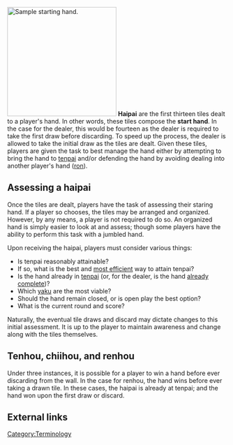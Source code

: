 [[Image:Haipai.png|thumb|250px|right|[http://tenhou.net/0/?log=2015012621gm-0089-0000-5659a0d3&tw=2 Sample starting hand].]]
'''Haipai''' {{kana|配牌}} are the first thirteen tiles dealt to a player's hand.  In other words, these tiles compose the '''start hand'''.  In the case for the dealer, this would be fourteen as the dealer is required to take the first draw before discarding.  To speed up the process, the dealer is allowed to take the initial draw as the tiles are dealt.  Given these tiles, players are given the task to best manage the hand either by attempting to bring the hand to [[tenpai]] and/or defending the hand by avoiding dealing into another player's hand ([[ron]]).

== Assessing a haipai ==
Once the tiles are dealt, players have the task of assessing their staring hand.  If a player so chooses, the tiles may be arranged and organized.  However, by any means, a player is not required to do so.  An organized hand is simply easier to look at and assess; though some players have the ability to perform this task with a jumbled hand.

Upon receiving the haipai, players must consider various things:
* Is tenpai reasonably attainable?
* If so, what is the best and [[tile efficiency|most efficient]] way to attain tenpai?
* Is the hand already in [[tenpai]] (or, for the dealer, is the hand [[tenhou and chiihou|already complete]])?
* Which [[yaku]] are the most viable?
* Should the hand remain closed, or is open play the best option?
* What is the current round and score?

Naturally, the eventual tile draws and discard may dictate changes to this initial assessment.  It is up to the player to maintain awareness and change along with the tiles themselves.

== Tenhou, chiihou, and renhou ==
{{main|Tenhou and chiihou|Renhou}}
Under three instances, it is possible for a player to win a hand before ever discarding from the wall.  In the case for renhou, the hand wins before ever taking a drawn tile.  In these cases, the haipai is already at tenpai; and the hand won upon the first draw or discard.


== External links ==
{{jpwiki|配牌}}

[[Category:Terminology]]